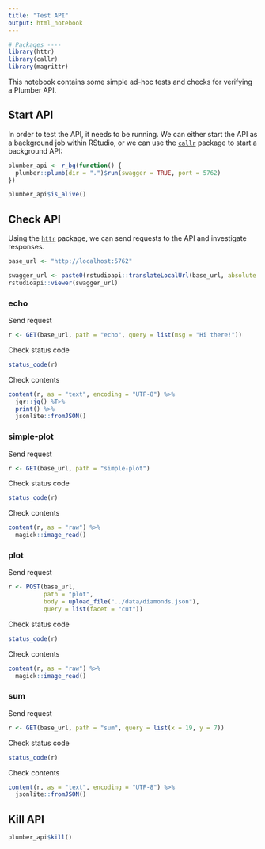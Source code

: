 ```yaml
---
title: "Test API"
output: html_notebook
---
```


```r
# Packages ----
library(httr)
library(callr)
library(magrittr)
```

This notebook contains some simple ad-hoc tests and checks for verifying a
Plumber API.

## Start API
In order to test the API, it needs to be running. We can either start the API as
a background job within RStudio, or we can use the
[`callr`](https://callr.r-lib.org/) package to start a background API:
```r
plumber_api <- r_bg(function() {
  plumber::plumb(dir = ".")$run(swagger = TRUE, port = 5762)
})
```

```r
plumber_api$is_alive()
```

## Check API
Using the [`httr`](https://httr.r-lib.org/) package, we can send requests to the
API and investigate responses.

```r
base_url <- "http://localhost:5762"
```

```r
swagger_url <- paste0(rstudioapi::translateLocalUrl(base_url, absolute = TRUE), "/__swagger__/")
rstudioapi::viewer(swagger_url)
```

### echo
Send request
```r
r <- GET(base_url, path = "echo", query = list(msg = "Hi there!"))
```

Check status code
```r
status_code(r)
```

Check contents
```r
content(r, as = "text", encoding = "UTF-8") %>% 
  jqr::jq() %T>%
  print() %>% 
  jsonlite::fromJSON()
```

### simple-plot
Send request
```r
r <- GET(base_url, path = "simple-plot")
```

Check status code
```r
status_code(r)
```

Check contents
```r
content(r, as = "raw") %>% 
  magick::image_read()
```

### plot
Send request
```r
r <- POST(base_url, 
          path = "plot",
          body = upload_file("../data/diamonds.json"),
          query = list(facet = "cut"))
```

Check status code
```r
status_code(r)
```

Check contents
```r
content(r, as = "raw") %>% 
  magick::image_read()
```

### sum
Send request
```r
r <- GET(base_url, path = "sum", query = list(x = 19, y = 7))
```

Check status code
```r
status_code(r)
```

Check contents
```r
content(r, as = "text", encoding = "UTF-8") %>% 
  jsonlite::fromJSON()
```

## Kill API

```r
plumber_api$kill()
```